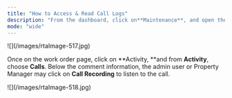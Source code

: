 ```yaml
---
title: "How to Access & Read Call Logs"
description: "From the dashboard, click on**Maintenance**, and open the work order by either **searching and/or clicking the specific order number**. You can also use the **Filter** and **Clear Filters** option for a more refined search. To learn more about how to use the **Filter**, check out this help guide: **[How to Use the Filter Options in the Work Order Tab Page.](/s/topic/0TO5e000000h9wqGAA/How-to-Use-the-Filter-Options-in-the-Work-Order-Tab-Page)**"
mode: "wide"
---
```


<Frame>
  ![](/images/rtaImage-517.jpg)
</Frame>

Once on the work order page, click on \*\*Activity, \*\*and from **Activity**, choose **Calls**. Below the comment information, the admin user or Property Manager may click on **Call Recording** to listen to the call.

<Frame>
  ![](/images/rtaImage-518.jpg)
</Frame>